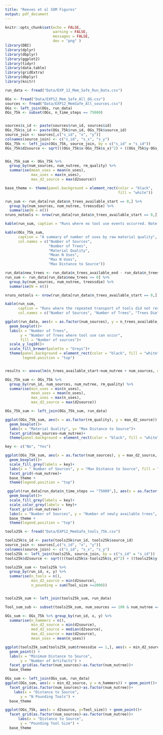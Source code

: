 ```yaml
---
title: "Reeves et al SOM Figures"
output: pdf_document
---
```


```r
knitr::opts_chunk$set(echo = FALSE,
                      warning = FALSE,
                      messages = FALSE,
                      dev = "png" )
library(DBI)
library(dplyr)
library(dbplyr)
library(ggplot2)
library(tidyr)
library(data.table)
library(gridExtra)
library(dbplyr)
library(knitr)

run_data <- fread("Data/EXP_12_Mem_Safe_Run_Data.csv")

OGs <- fread("Data/EXP12_Mem_Safe_All_OG.csv")
sources <- fread("Data/EXP12_MemSafe_All_sources.csv")
OGs <- left_join(OGs, run_data)
OGs_75k <- subset(OGs, n_time_steps == 75000)


sources$s_id <- paste(sources$run_id, sources$id)
OGs_75k$s_id <- paste(OGs_75k$run_id, OGs_75k$source_id)
source_join <- sources[,c("s_id", "x", "y")]
colnames(source_join) <- c("s_id", "s_x", "s_y")
OGs_75k <- left_join(OGs_75k, source_join, by = c("s_id" = "s_id"))
OGs_75k$d2source <- sqrt(((OGs_75k$x-OGs_75k$s_x)^2) + ((OGs_75k$y-OGs_75k$s_y)^2))


OGs_75k_sum <- OGs_75k %>% 
  group_by(num_sources, num_nutree, rm_quality) %>% 
  summarise(mean_uses = mean(n_uses),
            max_uses = max(n_uses),
            max_d2_source = max(d2source))

base_theme <- theme(panel.background = element_rect(color = "black", 
                                                    fill = "white"))

```



```r

run_sum <- run_data[run_data$n_trees_available_start == 0,] %>%
  group_by(num_sources, num_nutree, treessdie) %>%
  summarise(N = n())
nruns_notools <- nrow(run_data[run_data$n_trees_available_start == 0,])/nrow(run_data)

kable(run_sum, caption = "Runs where no tool use events occurred. Note that the majority of runs that did not faciliate tool use are runs with only 100 Trees \\label{no_events}", col.names = c("Number of Sources", "Number of Trees", "Trees Die", "Number of Runs"))

```



```r

kable(OGs_75k_sum, 
      caption = "A summary of number of uses by raw material quality",
      col.names = c("Number of Sources", 
                    "Number of Trees", 
                    "Material Quality",
                    "Mean N Uses",
                    "Max N Uses",
                    "Max Distance to Source"))
```


```r

run_data$new_trees <- run_data$n_trees_available_end - run_data$n_trees_available_start
run_sum <- run_data[run_data$new_trees <= 0] %>%
  group_by(num_sources, num_nutree, treessdie) %>%
  summarise(N = n())

nruns_notools <- nrow(run_data[run_data$n_trees_available_start == 0,])/nrow(run_data)

kable(run_sum, 
      caption = "Runs where the repeated transport of tools did not result in the increased availability of trees",
      col.names = c("Number of Sources", "Number of Trees", "Trees Die", "Number of Runs"))
```


```r

ggplot(run_data, aes(x = as.factor(num_sources), y = n_trees_available_start, fill = as.factor(num_nutree)))+
  geom_boxplot()+
  labs(x = "Number of Trees",
       y = "Number of Trees where tool use can occur",
       fill = "Number of sources")+
  scale_y_log10()+
  scale_fill_brewer(palette = "Greys")+
  theme(panel.background = element_rect(color = "black", fill = "white"),
        legend.position = "top")


results <- anova(lm(n_trees_available_start~num_nutree + num_sources, data = run_data))

```


```r

OGs_75k_sum <- OGs_75k %>% 
  group_by(run_id, num_sources, num_nutree, rm_quality) %>% 
  summarise(min_uses = min(n_uses),
            mean_uses = mean(n_uses),
            max_uses = max(n_uses),
            max_d2_source = max(d2source))

OGs_75k_sum <- left_join(OGs_75k_sum, run_data)

ggplot(OGs_75k_sum, aes(x = as.factor(rm_quality), y = max_d2_source)) + 
  geom_boxplot()+
  labs(x = "Material Quality", y= "Max Distance to Source")+
  facet_grid(num_sources~num_nutree)+
  theme(panel.background = element_rect(color = "black", fill = "white"))

```


```r
 
key <- c("No", "Yes")

ggplot(OGs_75k_sum, aes(x = as.factor(num_sources), y = max_d2_source, fill = as.factor(treessdie))) + 
  geom_boxplot()+
  scale_fill_grey(labels = key)+
  labs(x = " Number of Sources", y = "Max Distance to Source", fill = "Trees Die")+
  facet_grid(~num_nutree)+
  base_theme +
  theme(legend.position = "top")

```


```r


 ggplot(run_data[run_data$n_time_steps == "75000",], aes(x = as.factor(num_sources), y = n_trees_available_end, color= as.factor(treessdie), fill = as.factor(treessdie))) +
  geom_boxplot()+
  scale_fill_grey(labels = key)+
  scale_color_grey(labels = key)+
  facet_grid(~num_nutree)+
  labs(x = "Number of Sources", y = "Number of newly available trees", color = "Trees Die", fill = "Trees Die")+
  base_theme + 
  theme(legend.position = "top")
```


```r

tools25k <- fread("Data/EXP12_MemSafe_tools_75k.csv")

tools25k$s_id <- paste(tools25k$run_id, tools25k$source_id)
source_join <- sources[,c("s_id", "x", "y")]
colnames(source_join) <- c("s_id", "s_x", "s_y")
tools25k <- left_join(tools25k, source_join, by = c("s_id" = "s_id"))
tools25k$d2source <- sqrt(((tools25k$x-tools25k$s_x)^2) + ((tools25k$y-tools25k$s_y)^2))

tools25k_sum <- tools25k %>% 
  group_by(run_id, x, y) %>%
  summarise(n_tools = n(),
            min_d2_source = min(d2source),
            n_pounding = sum(Tool_size >=2000))


tools25k_sum <- left_join(tools25k_sum, run_data)

Tool_sum_sub <- subset(tools25k_sum, num_sources == 100 & num_nutree == 2000 & treessdie == 1)

OGs_sum <- OGs_75k %>% group_by(run_id, x, y) %>%
  summarise(n_hammers = n(),
            min_d2_source = min(d2source),
            med_d2_source = median(d2source),
            max_d2_source = max(d2source),
            mean_uses = mean(n_uses))

```


```r

ggplot(tools25k_sum[tools25k_sum$treessdie == 1,], aes(x = min_d2_source, y= n_tools)) + 
  geom_point() +
  labs(x = "Minimum Distance to Source",
       y = "Number of Artifacts") + 
  facet_grid(as.factor(num_sources)~as.factor(num_nutree))+
  base_theme

```


```r

OGs_sum <- left_join(OGs_sum, run_data)
ggplot(OGs_sum, aes(x = min_d2_source, y = n_hammers)) + geom_point()+
  facet_grid(as.factor(num_sources)~as.factor(num_nutree))+
    labs(x = "Distance to Source",
       y = "N Pounding Tools") + 
  base_theme

```


```r

ggplot(OGs_75k, aes(x = d2source, y=Tool_size)) + geom_point()+
  facet_grid(as.factor(num_sources)~as.factor(num_nutree))+
      labs(x = "Distance to Source",
       y = "Pounding Tool Size") + 
  base_theme


```